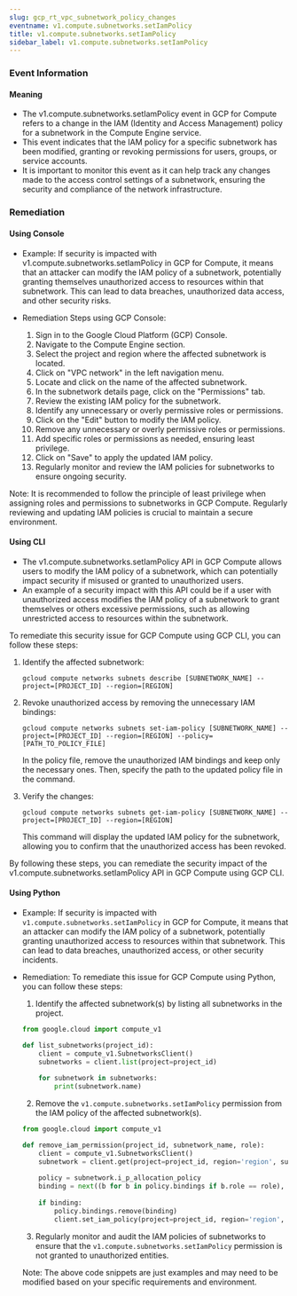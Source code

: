 ```yaml
--- 
slug: gcp_rt_vpc_subnetwork_policy_changes
eventname: v1.compute.subnetworks.setIamPolicy
title: v1.compute.subnetworks.setIamPolicy
sidebar_label: v1.compute.subnetworks.setIamPolicy
---
```

                       
### Event Information

#### Meaning

- The v1.compute.subnetworks.setIamPolicy event in GCP for Compute refers to a change in the IAM (Identity and Access Management) policy for a subnetwork in the Compute Engine service.
- This event indicates that the IAM policy for a specific subnetwork has been modified, granting or revoking permissions for users, groups, or service accounts.
- It is important to monitor this event as it can help track any changes made to the access control settings of a subnetwork, ensuring the security and compliance of the network infrastructure.

### Remediation

#### Using Console

- Example: If security is impacted with v1.compute.subnetworks.setIamPolicy in GCP for Compute, it means that an attacker can modify the IAM policy of a subnetwork, potentially granting themselves unauthorized access to resources within that subnetwork. This can lead to data breaches, unauthorized data access, and other security risks.

- Remediation Steps using GCP Console:
  1. Sign in to the Google Cloud Platform (GCP) Console.
  2. Navigate to the Compute Engine section.
  3. Select the project and region where the affected subnetwork is located.
  4. Click on "VPC network" in the left navigation menu.
  5. Locate and click on the name of the affected subnetwork.
  6. In the subnetwork details page, click on the "Permissions" tab.
  7. Review the existing IAM policy for the subnetwork.
  8. Identify any unnecessary or overly permissive roles or permissions.
  9. Click on the "Edit" button to modify the IAM policy.
  10. Remove any unnecessary or overly permissive roles or permissions.
  11. Add specific roles or permissions as needed, ensuring least privilege.
  12. Click on "Save" to apply the updated IAM policy.
  13. Regularly monitor and review the IAM policies for subnetworks to ensure ongoing security.

Note: It is recommended to follow the principle of least privilege when assigning roles and permissions to subnetworks in GCP Compute. Regularly reviewing and updating IAM policies is crucial to maintain a secure environment.

#### Using CLI

- The v1.compute.subnetworks.setIamPolicy API in GCP Compute allows users to modify the IAM policy of a subnetwork, which can potentially impact security if misused or granted to unauthorized users.
- An example of a security impact with this API could be if a user with unauthorized access modifies the IAM policy of a subnetwork to grant themselves or others excessive permissions, such as allowing unrestricted access to resources within the subnetwork.

To remediate this security issue for GCP Compute using GCP CLI, you can follow these steps:

1. Identify the affected subnetwork: 
   ```
   gcloud compute networks subnets describe [SUBNETWORK_NAME] --project=[PROJECT_ID] --region=[REGION]
   ```

2. Revoke unauthorized access by removing the unnecessary IAM bindings:
   ```
   gcloud compute networks subnets set-iam-policy [SUBNETWORK_NAME] --project=[PROJECT_ID] --region=[REGION] --policy=[PATH_TO_POLICY_FILE]
   ```

   In the policy file, remove the unauthorized IAM bindings and keep only the necessary ones. Then, specify the path to the updated policy file in the command.

3. Verify the changes:
   ```
   gcloud compute networks subnets get-iam-policy [SUBNETWORK_NAME] --project=[PROJECT_ID] --region=[REGION]
   ```

   This command will display the updated IAM policy for the subnetwork, allowing you to confirm that the unauthorized access has been revoked.

By following these steps, you can remediate the security impact of the v1.compute.subnetworks.setIamPolicy API in GCP Compute using GCP CLI.

#### Using Python

- Example: If security is impacted with `v1.compute.subnetworks.setIamPolicy` in GCP for Compute, it means that an attacker can modify the IAM policy of a subnetwork, potentially granting unauthorized access to resources within that subnetwork. This can lead to data breaches, unauthorized access, or other security incidents.

- Remediation: To remediate this issue for GCP Compute using Python, you can follow these steps:

  1. Identify the affected subnetwork(s) by listing all subnetworks in the project.
  
  ```python
  from google.cloud import compute_v1

  def list_subnetworks(project_id):
      client = compute_v1.SubnetworksClient()
      subnetworks = client.list(project=project_id)
      
      for subnetwork in subnetworks:
          print(subnetwork.name)
  ```
  
  2. Remove the `v1.compute.subnetworks.setIamPolicy` permission from the IAM policy of the affected subnetwork(s).
  
  ```python
  from google.cloud import compute_v1

  def remove_iam_permission(project_id, subnetwork_name, role):
      client = compute_v1.SubnetworksClient()
      subnetwork = client.get(project=project_id, region='region', subnetwork=subnetwork_name)
      
      policy = subnetwork.i_p_allocation_policy
      binding = next((b for b in policy.bindings if b.role == role), None)
      
      if binding:
          policy.bindings.remove(binding)
          client.set_iam_policy(project=project_id, region='region', subnetwork=subnetwork_name, policy=policy)
  ```
  
  3. Regularly monitor and audit the IAM policies of subnetworks to ensure that the `v1.compute.subnetworks.setIamPolicy` permission is not granted to unauthorized entities.
  
  Note: The above code snippets are just examples and may need to be modified based on your specific requirements and environment.


 